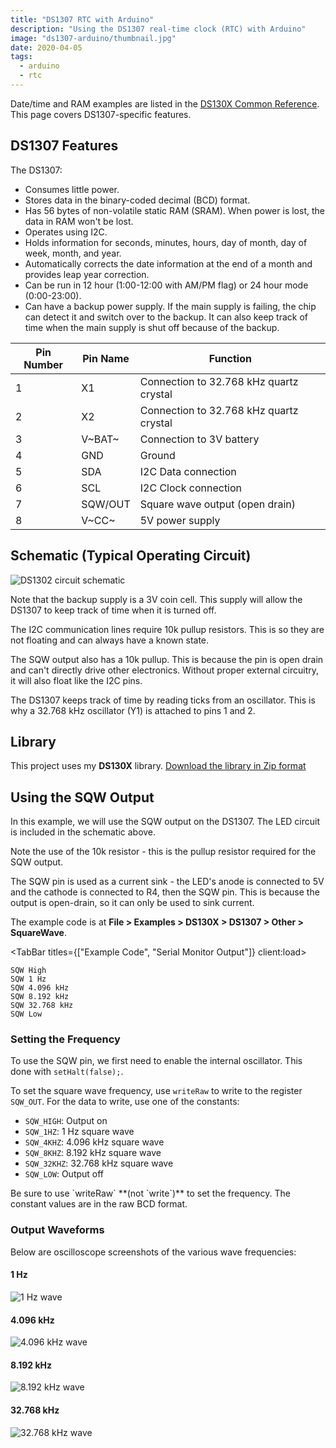 ```yaml
---
title: "DS1307 RTC with Arduino"
description: "Using the DS1307 real-time clock (RTC) with Arduino"
image: "ds1307-arduino/thumbnail.jpg"
date: 2020-04-05
tags:
  - arduino
  - rtc
---
```



Date/time and RAM examples are listed in the [DS130X Common Reference](/articles/ds130x-reference). This page covers DS1307-specific features.

## DS1307 Features

The DS1307:

- Consumes little power.
- Stores data in the binary-coded decimal (BCD) format.
- Has 56 bytes of non-volatile static RAM (SRAM). When power is lost, the data in RAM won't be lost.
- Operates using I2C.
- Holds information for seconds, minutes, hours, day of month, day of week, month, and year.
- Automatically corrects the date information at the end of a month and provides leap year correction.
- Can be run in 12 hour (1:00-12:00 with AM/PM flag) or 24 hour mode (0:00-23:00).
- Can have a backup power supply. If the main supply is failing, the chip can detect it and switch over to the backup. It can also keep track of time when the main supply is shut off because of the backup.

| Pin Number | Pin Name | Function                                |
| ---------- | -------- | --------------------------------------- |
| 1          | X1       | Connection to 32.768 kHz quartz crystal |
| 2          | X2       | Connection to 32.768 kHz quartz crystal |
| 3          | V~BAT~   | Connection to 3V battery                |
| 4          | GND      | Ground                                  |
| 5          | SDA      | I2C Data connection                     |
| 6          | SCL      | I2C Clock connection                    |
| 7          | SQW/OUT  | Square wave output (open drain)         |
| 8          | V~CC~    | 5V power supply                         |

## Schematic (Typical Operating Circuit)

![DS1302 circuit schematic](@img/ds1307-arduino/schematic.png)

Note that the backup supply is a 3V coin cell. This supply will allow the DS1307 to keep track of time when it is turned off.

The I2C communication lines require 10k pullup resistors. This is so they are not floating and can always have a known state.

The SQW output also has a 10k pullup. This is because the pin is open drain and can't directly drive other electronics. Without proper external circuitry, it will also float like the I2C pins.

The DS1307 keeps track of time by reading ticks from an oscillator. This is why a 32.768 kHz oscillator (Y1) is attached to pins 1 and 2.

## Library

This project uses my **DS130X** library. [Download the library in Zip format](/zipped/DS130X.zip)

## Using the SQW Output

In this example, we will use the SQW output on the DS1307. The LED circuit is included in the schematic above.

Note the use of the 10k resistor - this is the pullup resistor required for the SQW output.

The SQW pin is used as a current sink - the LED's anode is connected to 5V and the cathode is connected to R4, then the SQW pin. This is because the output is open-drain, so it can only be used to sink current.

The example code is at **File > Examples > DS130X > DS1307 > Other > SquareWave**.

<TabBar titles={["Example Code", "Serial Monitor Output"]} client:load>
  <TabPane index={0} client:load>
    <CodeFile src="downloads/DS130X/examples/DS1307/Other/SquareWave/SquareWave.ino" />
  </TabPane>
  <TabPane index={1} client:load>
```
SQW High
SQW 1 Hz
SQW 4.096 kHz
SQW 8.192 kHz
SQW 32.768 kHz
SQW Low
```
  </TabPane>
</TabBar>

### Setting the Frequency

To use the SQW pin, we first need to enable the internal oscillator. This done with `setHalt(false);`.

To set the square wave frequency, use `writeRaw` to write to the register `SQW_OUT`. For the data to write, use one of the constants:

- `SQW_HIGH`: Output on
- `SQW_1HZ`: 1 Hz square wave
- `SQW_4KHZ`: 4.096 kHz square wave
- `SQW_8KHZ`: 8.192 kHz square wave
- `SQW_32KHZ`: 32.768 kHz square wave
- `SQW_LOW`: Output off

<Alert>
  Be sure to use `writeRaw` **(not `write`)** to set the frequency. The constant values are in the raw BCD format.
</Alert>

### Output Waveforms

Below are oscilloscope screenshots of the various wave frequencies:

#### 1 Hz

![1 Hz wave](@img/ds1307-arduino/wave-1.png)

#### 4.096 kHz

![4.096 kHz wave](@img/ds1307-arduino/wave-4k.png)

#### 8.192 kHz

![8.192 kHz wave](@img/ds1307-arduino/wave-8k.png)

#### 32.768 kHz

![32.768 kHz wave](@img/ds1307-arduino/wave-32k.png)
